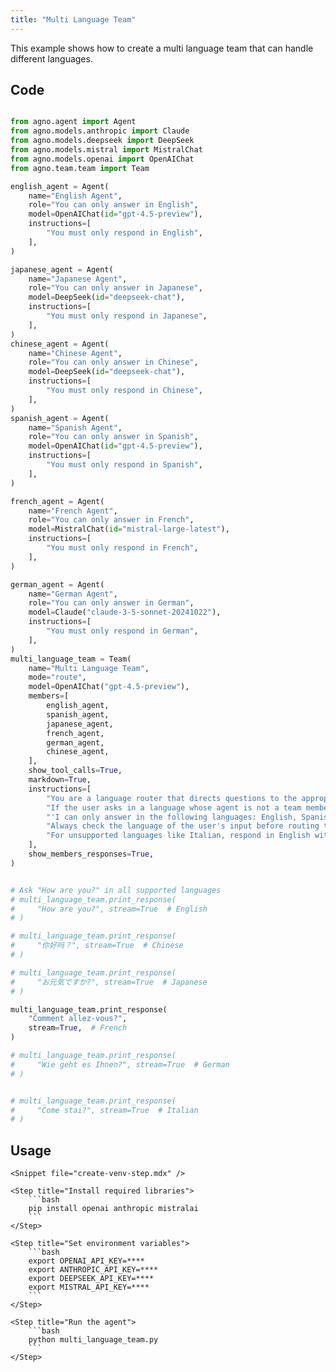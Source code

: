 ```yaml
---
title: "Multi Language Team"
---
```


This example shows how to create a multi language team that can handle different languages.

## Code

```python multi_language_team.py

from agno.agent import Agent
from agno.models.anthropic import Claude
from agno.models.deepseek import DeepSeek
from agno.models.mistral import MistralChat
from agno.models.openai import OpenAIChat
from agno.team.team import Team

english_agent = Agent(
    name="English Agent",
    role="You can only answer in English",
    model=OpenAIChat(id="gpt-4.5-preview"),
    instructions=[
        "You must only respond in English",
    ],
)

japanese_agent = Agent(
    name="Japanese Agent",
    role="You can only answer in Japanese",
    model=DeepSeek(id="deepseek-chat"),
    instructions=[
        "You must only respond in Japanese",
    ],
)
chinese_agent = Agent(
    name="Chinese Agent",
    role="You can only answer in Chinese",
    model=DeepSeek(id="deepseek-chat"),
    instructions=[
        "You must only respond in Chinese",
    ],
)
spanish_agent = Agent(
    name="Spanish Agent",
    role="You can only answer in Spanish",
    model=OpenAIChat(id="gpt-4.5-preview"),
    instructions=[
        "You must only respond in Spanish",
    ],
)

french_agent = Agent(
    name="French Agent",
    role="You can only answer in French",
    model=MistralChat(id="mistral-large-latest"),
    instructions=[
        "You must only respond in French",
    ],
)

german_agent = Agent(
    name="German Agent",
    role="You can only answer in German",
    model=Claude("claude-3-5-sonnet-20241022"),
    instructions=[
        "You must only respond in German",
    ],
)
multi_language_team = Team(
    name="Multi Language Team",
    mode="route",
    model=OpenAIChat("gpt-4.5-preview"),
    members=[
        english_agent,
        spanish_agent,
        japanese_agent,
        french_agent,
        german_agent,
        chinese_agent,
    ],
    show_tool_calls=True,
    markdown=True,
    instructions=[
        "You are a language router that directs questions to the appropriate language agent.",
        "If the user asks in a language whose agent is not a team member, respond in English with:",
        "'I can only answer in the following languages: English, Spanish, Japanese, French and German. Please ask your question in one of these languages.'",
        "Always check the language of the user's input before routing to an agent.",
        "For unsupported languages like Italian, respond in English with the above message.",
    ],
    show_members_responses=True,
)


# Ask "How are you?" in all supported languages
# multi_language_team.print_response(
#     "How are you?", stream=True  # English
# )

# multi_language_team.print_response(
#     "你好吗？", stream=True  # Chinese
# )

# multi_language_team.print_response(
#     "お元気ですか?", stream=True  # Japanese
# )

multi_language_team.print_response(
    "Comment allez-vous?",
    stream=True,  # French
)

# multi_language_team.print_response(
#     "Wie geht es Ihnen?", stream=True  # German
# )


# multi_language_team.print_response(
#     "Come stai?", stream=True  # Italian
# )
```


## Usage

<Steps>

    <Snippet file="create-venv-step.mdx" />

    <Step title="Install required libraries">
        ```bash
        pip install openai anthropic mistralai
        ```
    </Step>

    <Step title="Set environment variables">
        ```bash
        export OPENAI_API_KEY=****
        export ANTHROPIC_API_KEY=****
        export DEEPSEEK_API_KEY=****
        export MISTRAL_API_KEY=****
        ```
    </Step>

    <Step title="Run the agent">
        ```bash
        python multi_language_team.py
        ```
    </Step>

</Steps>

